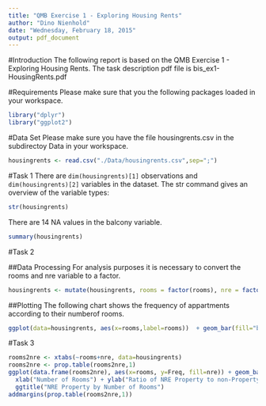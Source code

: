 ```yaml
---
title: "QMB Exercise 1 - Exploring Housing Rents"
author: "Dino Nienhold"
date: "Wednesday, February 18, 2015"
output: pdf_document
---
```


#Introduction
The following report is based on the QMB Exercise 1 - Exploring Housing Rents. The task description pdf file is bis_ex1-HousingRents.pdf

#Requirements
Please make sure that you the following packages loaded in your workspace.
```r
library("dplyr")
library("ggplot2")
```

#Data Set
Please make sure you have the file housingrents.csv in the subdirectoy Data in your workspace.
```r
housingrents <- read.csv("./Data/housingrents.csv",sep=";")
```

#Task 1
There are `dim(housingrents)[1]` observations and `dim(housingrents)[2]` variables in the dataset.
The str command gives an overview of the variable types:
```r
str(housingrents)
```
There are 14 NA values in the balcony variable.
```r
summary(housingrents)
```
#Task 2

##Data Processing
For analysis purposes it is necessary to convert the rooms and nre variable to a factor.
```r
housingrents <- mutate(housingrents, rooms = factor(rooms), nre = factor(nre,levels=c(0,1),labels=c("no","yes")))
```

##Plotting
The following chart shows the frequency of appartments according to their numberof rooms.
```r
ggplot(data=housingrents, aes(x=rooms,label=rooms))  + geom_bar(fill="blue") + ggtitle("Count by Rooms") 
```

#Task 3
```r
rooms2nre <- xtabs(~rooms+nre, data=housingrents)
rooms2nre <- prop.table(rooms2nre,1)
ggplot(data.frame(rooms2nre), aes(x=rooms, y=Freq, fill=nre)) + geom_bar(stat="identity") + 
  xlab("Number of Rooms") + ylab("Ratio of NRE Property to non-Property") + 
  ggtitle("NRE Property by Number of Rooms") 
addmargins(prop.table(rooms2nre,1))
```